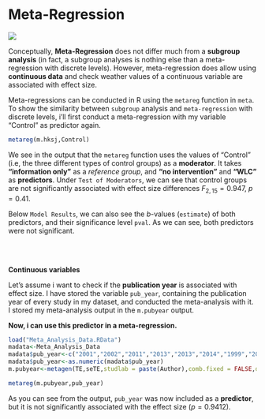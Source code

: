 # Meta-Regression

![](C:/Users/Admin/Documents/R/WORKING_DIRECTORY/Meta-Analyse Buch/bookdown-demo-master/regressionbild.jpg)


Conceptually, **Meta-Regression** does not differ much from a **subgroup analysis** (in fact, a subgroup analyses is nothing else than a meta-regression with discrete levels). However, meta-regression does allow using **continuous data** and check weather values of a continuous variable are associated with effect size.

Meta-regressions can be conducted in R using the `metareg` function in `meta`. To show the similarity between `subgroup` analysis and `meta-regression` with discrete levels, i'll first conduct a meta-regression with my variable "Control" as predictor again.

```r
metareg(m.hksj,Control)
```

We see in the output that the `metareg` function uses the values of "Control" (i.e, the three different types of control groups) as a **moderator**. It takes **"information only"** as a *reference group*, and **"no intervention"** and **"WLC"** as **predictors**. Under `Test of Moderators`, we can see that control groups are not significantly associated with effect size differences $F_{2,15}=0.947$, $p=0.41$.

Below `Model Results`, we can also see the $b$-values (`estimate`) of both predictors, and their significance level `pval`. As we can see, both predictors were not significant.

<br><br>

**Continuous variables**

Let's assume i want to check if the **publication year** is associated with effect size. I have stored the variable `pub_year`, containing the publication year of every study in my dataset, and conducted the meta-analysis with it. I stored my meta-analysis output in the `m.pubyear` output.

**Now, i can use this predictor in a meta-regression.**

```r
load("Meta_Analysis_Data.RData")
madata<-Meta_Analysis_Data
madata$pub_year<-c("2001","2002","2011","2013","2013","2014","1999","2018","2001","2002","2011","2013","2013","2014","1999","2018","2003","2005")
madata$pub_year<-as.numeric(madata$pub_year)
m.pubyear<-metagen(TE,seTE,studlab = paste(Author),comb.fixed = FALSE,data=madata)
```

```r
metareg(m.pubyear,pub_year)
```

As you can see from the output, `pub_year` was now included as a **predictor**, but it is not significantly associated with the effect size ($p=0.9412$).




